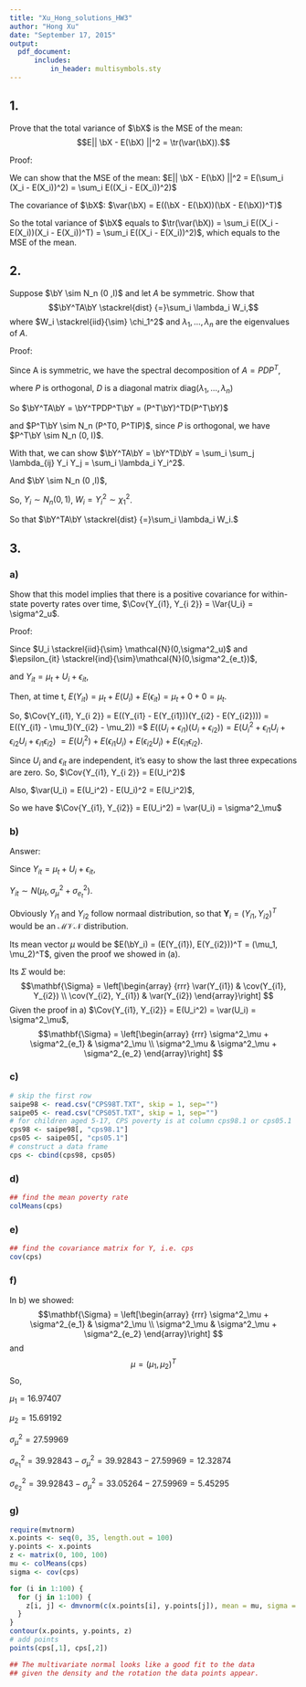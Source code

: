 ```yaml
---
title: "Xu_Hong_solutions_HW3"
author: "Hong Xu"
date: "September 17, 2015"
output: 
  pdf_document:
      includes:
          in_header: multisymbols.sty
---
```


## 1. 
Prove that the total variance of $\bX$ is the MSE of the mean:
$$E|| \bX - E(\bX) ||^2 = \tr(\var(\bX)).$$ 

Proof:

We can show that the MSE of the mean:  $E|| \bX - E(\bX) ||^2 = E(\sum_i (X_i - E(X_i))^2) = \sum_i E((X_i - E(X_i))^2)$

The covariance of $\bX$: $\var(\bX) = E((\bX - E(\bX))(\bX - E(\bX))^T)$

So the total variance of $\bX$ equals to $\tr(\var(\bX)) = \sum_i E((X_i - E(X_i))(X_i - E(X_i))^T) = \sum_i E((X_i - E(X_i))^2)$, which equals to the MSE of the mean.

## 2.
Suppose $\bY \sim N_n (0 ,I)$ and let $A$ be symmetric. Show that $$\bY^TA\bY \stackrel{dist} {=}\sum_i \lambda_i W_i,$$ where 
$W_i \stackrel{iid}{\sim} \chi_1^2$ and $\lambda_1,\ldots,\lambda_n$ are the eigenvalues of $A.$

Proof:

Since A is symmetric, we have the spectral decomposition of $A = PDP^T$,

where $P$ is orthogonal, $D$ is a diagonal matrix diag($\lambda_1,\ldots,\lambda_n$)

So $\bY^TA\bY = \bY^TPDP^T\bY = (P^T\bY)^TD(P^T\bY)$

and $P^T\bY \sim N_n (P^T0, P^TIP)$, since $P$ is orthogonal, we have $P^T\bY \sim N_n (0, I)$.

With that, we can show $\bY^TA\bY = \bY^TD\bY = \sum_i \sum_j \lambda_{ij} Y_i Y_j = \sum_i \lambda_i Y_i^2$.

And $\bY \sim N_n (0 ,I)$, 

So, $Y_i \sim N_n (0, 1)$, $W_i = Y_i^2 \sim \chi_1^2$.

So that $\bY^TA\bY \stackrel{dist} {=}\sum_i \lambda_i W_i.$


## 3.
### a) 

Show that this model implies that there is a positive covariance for within-state poverty rates over time, $\Cov{Y_{i1}, Y_{i 2}} = \Var{U_i} = \sigma^2_u$.

Proof:

Since $U_i \stackrel{iid}{\sim} \mathcal{N}(0,\sigma^2_u)$ and 
$\epsilon_{it} \stackrel{ind}{\sim}\mathcal{N}(0,\sigma^2_{e_t})$, 

and $Y_{it} = \mu_t + U_{i} + \epsilon_{it}$,

Then, at time t, $E(Y_{it}) = \mu_t + E(U_i) + E(\epsilon_{it}) = \mu_t + 0 + 0 = \mu_t$.

So, $\Cov{Y_{i1}, Y_{i 2}} = E((Y_{i1} - E(Y_{i1}))(Y_{i2} - E(Y_{i2}))) = E((Y_{i1} - \mu_1)(Y_{i2} - \mu_2)) =$
$E((U_i + \epsilon_{i1})(U_i + \epsilon_{i2})) = E(U_i^2 + \epsilon_{i1}U_i + \epsilon_{i2}U_i + \epsilon_{i1}\epsilon_{i2})$
$= E(U_i^2) + E(\epsilon_{i1}U_i) + E(\epsilon_{i2}U_i) + E(\epsilon_{i1}\epsilon_{i2})$.

Since $U_i$ and $\epsilon_{it}$  are independent, it's easy to show the last three expecations are zero. So, $\Cov{Y_{i1}, Y_{i 2}} = E(U_i^2)$

Also, $\var(U_i) = E(U_i^2) - E(U_i)^2 = E(U_i^2)$,

So we have $\Cov{Y_{i1}, Y_{i2}} = E(U_i^2) = \var(U_i) = \sigma^2_\mu$


### b)

Answer:

Since $Y_{it} = \mu_t + U_{i} + \epsilon_{it}$,

$Y_{it} \sim N (\mu_t, \sigma^2_\mu + \sigma^2_{e_t})$.

Obviously $Y_{i1}$ and $Y_{i2}$ follow normaal distribution, so that $\mathbf{Y}_i = (Y_{i1}, Y_{i2})^T$ would be an $\mathcal{MVN}$ distribution.

Its mean vector $\mu$ would be $E(\bY_i) =  (E(Y_{i1}), E(Y_{i2}))^T = (\mu_1, \mu_2)^T$, given the proof we showed in (a).

Its $\Sigma$ would be: 
$$\mathbf{\Sigma} = \left[\begin{array}
{rrr}
\var(Y_{i1}) & \cov(Y_{i1}, Y_{i2}) \\
\cov(Y_{i2}, Y_{i1}) & \var(Y_{i2})
\end{array}\right]
$$
Given the proof in a) $\Cov{Y_{i1}, Y_{i2}} = E(U_i^2) = \var(U_i) = \sigma^2_\mu$, 
$$\mathbf{\Sigma} = \left[\begin{array}
{rrr}
\sigma^2_\mu + \sigma^2_{e_1} & \sigma^2_\mu \\
\sigma^2_\mu & \sigma^2_\mu + \sigma^2_{e_2}
\end{array}\right]
$$

### c)
```r
# skip the first row
saipe98 <- read.csv("CPS98T.TXT", skip = 1, sep="")
saipe05 <- read.csv("CPS05T.TXT", skip = 1, sep="")
# for children aged 5-17, CPS poverty is at column cps98.1 or cps05.1
cps98 <- saipe98[, "cps98.1"]
cps05 <- saipe05[, "cps05.1"]
# construct a data frame 
cps <- cbind(cps98, cps05)
```

### d)
```r
## find the mean poverty rate 
colMeans(cps)
```

### e)
```r
## find the covariance matrix for Y, i.e. cps
cov(cps)
```

### f)
In b) we showed:
$$\mathbf{\Sigma} = \left[\begin{array}
{rrr}
\sigma^2_\mu + \sigma^2_{e_1} & \sigma^2_\mu \\
\sigma^2_\mu & \sigma^2_\mu + \sigma^2_{e_2}
\end{array}\right]
$$
and
$$
\mu = (\mu_1, \mu_2)^T
$$
So,

$\mu_1 = 16.97407$

$\mu_2 = 15.69192$

$\sigma^2_\mu = 27.59969$

$\sigma^2_{e_1} = 39.92843 - \sigma^2_\mu = 39.92843 - 27.59969 = 12.32874$

$\sigma^2_{e_2} = 39.92843 - \sigma^2_\mu = 33.05264 - 27.59969 = 5.45295$



### g)
```r
require(mvtnorm)
x.points <- seq(0, 35, length.out = 100)
y.points <- x.points
z <- matrix(0, 100, 100)
mu <- colMeans(cps)
sigma <- cov(cps)

for (i in 1:100) {
  for (j in 1:100) {
    z[i, j] <- dmvnorm(c(x.points[i], y.points[j]), mean = mu, sigma = sigma)
  }
}
contour(x.points, y.points, z)
# add points
points(cps[,1], cps[,2])

## The multivariate normal looks like a good fit to the data
## given the density and the rotation the data points appear.
```


